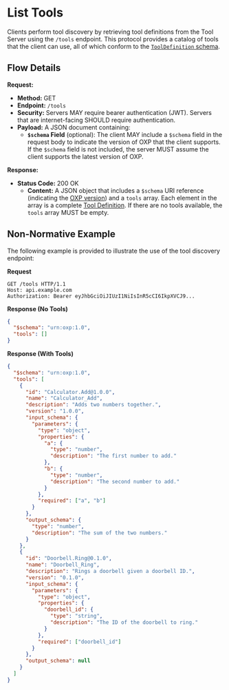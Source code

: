 # List Tools

Clients perform tool discovery by retrieving tool definitions from the Tool Server using the `/tools` endpoint. This protocol provides a catalog of tools that the client can use, all of which conform to the [`ToolDefinition` schema](../schemas/tool-definition).

## Flow Details

**Request:**

- **Method:** GET
- **Endpoint:** `/tools`
- **Security:** Servers MAY require bearer authentication (JWT). Servers that are internet-facing SHOULD require authentication.
- **Payload:** A JSON document containing:
  - **`$schema` Field** (optional): The client MAY include a `$schema` field in the request body to indicate the version of OXP that the client supports. If the `$schema` field is not included, the server MUST assume the client supports the latest version of OXP.

**Response:**

- **Status Code:** 200 OK
  - **Content:** A JSON object that includes a `$schema` URI reference (indicating the [OXP version](../versioning)) and a `tools` array. Each element in the array is a complete [Tool Definition](../schemas/tool-definition). If there are no tools available, the `tools` array MUST be empty.

## Non-Normative Example

The following example is provided to illustrate the use of the tool discovery endpoint:

**Request**

```http
GET /tools HTTP/1.1
Host: api.example.com
Authorization: Bearer eyJhbGciOiJIUzI1NiIsInR5cCI6IkpXVCJ9...
```

**Response (No Tools)**

```json
{
  "$schema": "urn:oxp:1.0",
  "tools": []
}
```

**Response (With Tools)**

```json
{
  "$schema": "urn:oxp:1.0",
  "tools": [
    {
      "id": "Calculator.Add@1.0.0",
      "name": "Calculator_Add",
      "description": "Adds two numbers together.",
      "version": "1.0.0",
      "input_schema": {
        "parameters": {
          "type": "object",
          "properties": {
            "a": {
              "type": "number",
              "description": "The first number to add."
            },
            "b": {
              "type": "number",
              "description": "The second number to add."
            }
          },
          "required": ["a", "b"]
        }
      },
      "output_schema": {
        "type": "number",
        "description": "The sum of the two numbers."
      }
    },
    {
      "id": "Doorbell.Ring@0.1.0",
      "name": "Doorbell_Ring",
      "description": "Rings a doorbell given a doorbell ID.",
      "version": "0.1.0",
      "input_schema": {
        "parameters": {
          "type": "object",
          "properties": {
            "doorbell_id": {
              "type": "string",
              "description": "The ID of the doorbell to ring."
            }
          },
          "required": ["doorbell_id"]
        }
      },
      "output_schema": null
    }
  ]
}
```
